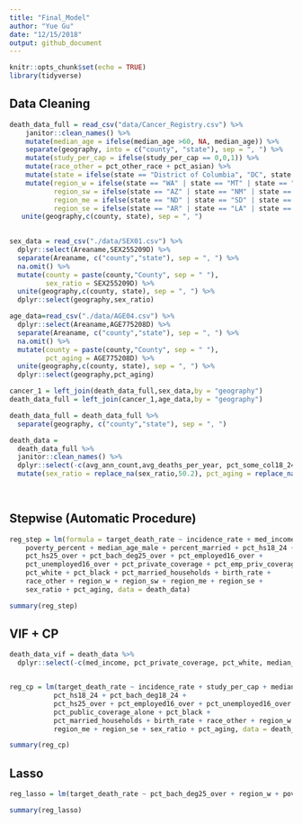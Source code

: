 ```yaml
---
title: "Final_Model"
author: "Yue Gu"
date: "12/15/2018"
output: github_document
---
```


```r
knitr::opts_chunk$set(echo = TRUE)
library(tidyverse)
```


## Data Cleaning

```r
  
death_data_full = read_csv("data/Cancer_Registry.csv") %>%
    janitor::clean_names() %>%
    mutate(median_age = ifelse(median_age >60, NA, median_age)) %>%
    separate(geography, into = c("county", "state"), sep = ", ") %>%
    mutate(study_per_cap = ifelse(study_per_cap == 0,0,1)) %>%
    mutate(race_other = pct_other_race + pct_asian) %>%
    mutate(state = ifelse(state == "District of Columbia", "DC", state.abb[match(state, state.name)])) %>% 
    mutate(region_w = ifelse(state == "WA" | state == "MT" | state == "ID" | state == "OR" | state == "WY" | state == "NV" | state == "UT" | state == "CO" | state == "CA", 1, 0),
           region_sw = ifelse(state == "AZ" | state == "NM" | state == "TX" | state == "OK", 1, 0),
           region_me = ifelse(state == "ND" | state == "SD" | state == "NE" | state == "KS" | state == "MN" | state == "IA" | state == "MO" | state == "WI" | state == "IL" | state == "MI" | state == "IN" | state == "OH", 1, 0),
           region_se = ifelse(state == "AR" | state == "LA" | state == "MS" | state == "AL" | state == "GA" | state == "FL" | state == "SC" | state == "NC" | state == "TN" | state == "KY" | state == "VA" | state == "WV" | state == "MD" | state == "DC" , 1, 0)) %>% 
   unite(geography,c(county, state), sep = ", ")
    

sex_data = read_csv("./data/SEX01.csv") %>% 
  dplyr::select(Areaname,SEX255209D) %>% 
  separate(Areaname, c("county","state"), sep = ", ") %>% 
  na.omit() %>% 
  mutate(county = paste(county,"County", sep = " "),
         sex_ratio = SEX255209D) %>% 
  unite(geography,c(county, state), sep = ", ") %>% 
  dplyr::select(geography,sex_ratio)

age_data=read_csv("./data/AGE04.csv") %>% 
  dplyr::select(Areaname,AGE775208D) %>% 
  separate(Areaname, c("county","state"), sep = ", ") %>% 
  na.omit() %>% 
  mutate(county = paste(county,"County", sep = " "),
         pct_aging = AGE775208D) %>% 
  unite(geography,c(county, state), sep = ", ") %>% 
  dplyr::select(geography,pct_aging)

cancer_1 = left_join(death_data_full,sex_data,by = "geography")
death_data_full = left_join(cancer_1,age_data,by = "geography") 

death_data_full = death_data_full %>% 
  separate(geography, c("county","state"), sep = ", ")

death_data =
  death_data_full %>%
  janitor::clean_names() %>%
  dplyr::select(-c(avg_ann_count,avg_deaths_per_year, pct_some_col18_24, binned_inc, county, pct_asian, pct_other_race,state)) %>% 
  mutate(sex_ratio = replace_na(sex_ratio,50.2), pct_aging = replace_na(pct_aging,15.58), pct_private_coverage_alone = replace_na(pct_private_coverage_alone,48.48), pct_employed16_over = replace_na(pct_employed16_over,48.48), median_age = replace_na(median_age,40.82))
                                                                                                                                    
                                                                    
```



## Stepwise (Automatic Procedure)
```r
reg_step = lm(formula = target_death_rate ~ incidence_rate + med_income + 
    poverty_percent + median_age_male + percent_married + pct_hs18_24 + 
    pct_hs25_over + pct_bach_deg25_over + pct_employed16_over + 
    pct_unemployed16_over + pct_private_coverage + pct_emp_priv_coverage + 
    pct_white + pct_black + pct_married_households + birth_rate + 
    race_other + region_w + region_sw + region_me + region_se + 
    sex_ratio + pct_aging, data = death_data)

summary(reg_step)
```

## VIF + CP
```r
death_data_vif = death_data %>% 
  dplyr::select(-c(med_income, pct_private_coverage, pct_white, median_age, percent_married, pct_public_coverage, median_age_male, pct_emp_priv_coverage, pct_bach_deg25_over))


reg_cp = lm(target_death_rate ~ incidence_rate + study_per_cap + median_age_female + 
           pct_hs18_24 + pct_bach_deg18_24 + 
           pct_hs25_over + pct_employed16_over + pct_unemployed16_over + 
           pct_public_coverage_alone + pct_black + 
           pct_married_households + birth_rate + race_other + region_w + region_sw + 
           region_me + region_se + sex_ratio + pct_aging, data = death_data_vif)

summary(reg_cp)

```

## Lasso
```r
reg_lasso = lm(target_death_rate ~ pct_bach_deg25_over + region_w + poverty_percent + pct_public_coverage_alone + incidence_rate + pct_hs25_over + region_se + pct_unemployed16_over + pct_hs18_24 + sex_ratio + pct_private_coverage + race_other + pct_married_households, data = death_data)

summary(reg_lasso)
```



